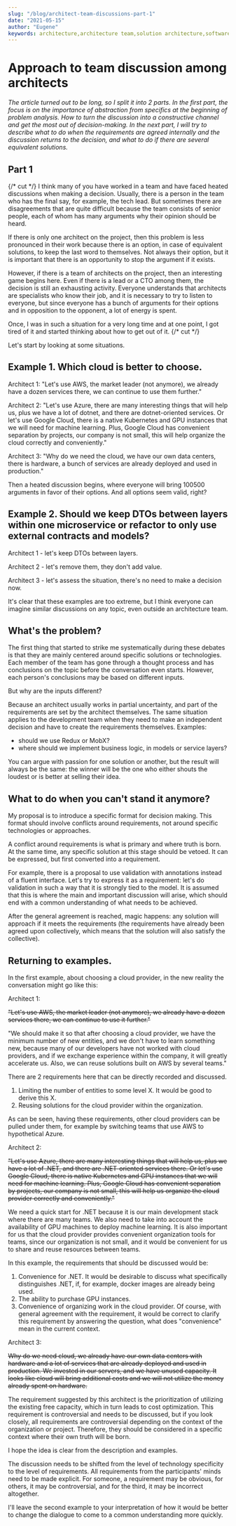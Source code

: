 ---
slug: "/blog/architect-team-discussions-part-1"
date: "2021-05-15"
author: "Eugene"
keywords: architecture,architecture team,solution architecture,software architect,team processes,conflicts,requirements
---

# Approach to team discussion among architects

*The article turned out to be long, so I split it into 2 parts. In the first part, the focus is on the importance of abstraction from specifics at the beginning of problem analysis. How to turn the discussion into a constructive channel and get the most out of decision-making. In the next part, I will try to describe what to do when the requirements are agreed internally and the discussion returns to the decision, and what to do if there are several equivalent solutions.*

## Part 1

{/* cut */}
I think many of you have worked in a team and have faced heated discussions when making a decision. Usually, there is a person in the team who has the final say, for example, the tech lead. But sometimes there are disagreements that are quite difficult because the team consists of senior people, each of whom has many arguments why their opinion should be heard.

If there is only one architect on the project, then this problem is less pronounced in their work because there is an option, in case of equivalent solutions, to keep the last word to themselves. Not always their option, but it is important that there is an opportunity to stop the argument if it exists.

However, if there is a team of architects on the project, then an interesting game begins here. Even if there is a lead or a CTO among them, the decision is still an exhausting activity. Everyone understands that architects are specialists who know their job, and it is necessary to try to listen to everyone, but since everyone has a bunch of arguments for their options and in opposition to the opponent, a lot of energy is spent.

Once, I was in such a situation for a very long time and at one point, I got tired of it and started thinking about how to get out of it.
{/* cut */}

Let's start by looking at some situations.

## Example 1. Which cloud is better to choose.

Architect 1: "Let's use AWS, the market leader (not anymore), we already have a dozen services there, we can continue to use them further."

Architect 2: "Let's use Azure, there are many interesting things that will help us, plus we have a lot of dotnet, and there are dotnet-oriented services. Or let's use Google Cloud, there is a native Kubernetes and GPU instances that we will need for machine learning. Plus, Google Cloud has convenient separation by projects, our company is not small, this will help organize the cloud correctly and conveniently."

Architect 3: "Why do we need the cloud, we have our own data centers, there is hardware, a bunch of services are already deployed and used in production."

Then a heated discussion begins, where everyone will bring 100500 arguments in favor of their options. And all options seem valid, right?

## Example 2. Should we keep DTOs between layers within one microservice or refactor to only use external contracts and models?

Architect 1 - let's keep DTOs between layers.

Architect 2 - let's remove them, they don't add value.

Architect 3 - let's assess the situation, there's no need to make a decision now.

It's clear that these examples are too extreme, but I think everyone can imagine similar discussions on any topic, even outside an architecture team.

## What's the problem?
The first thing that started to strike me systematically during these debates is that they are mainly centered around specific solutions or technologies. Each member of the team has gone through a thought process and has conclusions on the topic before the conversation even starts. However, each person's conclusions may be based on different inputs.

But why are the inputs different?

Because an architect usually works in partial uncertainty, and part of the requirements are set by the architect themselves. The same situation applies to the development team when they need to make an independent decision and have to create the requirements themselves. Examples:

<ul>
	<li>should we use Redux or MobX?</li>
	<li>where should we implement business logic, in models or service layers?</li>
</ul>

You can argue with passion for one solution or another, but the result will always be the same: the winner will be the one who either shouts the loudest or is better at selling their idea.

## What to do when you can't stand it anymore?
My proposal is to introduce a specific format for decision making. This format should involve conflicts around requirements, not around specific technologies or approaches.

A conflict around requirements is what is primary and where truth is born. At the same time, any specific solution at this stage should be vetoed. It can be expressed, but first converted into a requirement.

For example, there is a proposal to use validation with annotations instead of a fluent interface. Let's try to express it as a requirement: let's do validation in such a way that it is strongly tied to the model. It is assumed that this is where the main and important discussion will arise, which should end with a common understanding of what needs to be achieved.

After the general agreement is reached, magic happens: any solution will approach if it meets the requirements (the requirements have already been agreed upon collectively, which means that the solution will also satisfy the collective).

## Returning to examples.

In the first example, about choosing a cloud provider, in the new reality the conversation might go like this:

Architect 1:

~~"Let's use AWS, the market leader (not anymore), we already have a dozen services there, we can continue to
use it further."~~

"We should make it so that after choosing a cloud provider, we have the minimum number of new entities, and we
don't have to learn something new, because many of our developers have not worked with cloud providers, and if we
exchange experience within the company, it will greatly accelerate us. Also, we can reuse solutions built on AWS
by several teams."

There are 2 requirements here that can be directly recorded and discussed.

1. Limiting the number of entities to some level X. It would be good to derive this X.
2. Reusing solutions for the cloud provider within the organization.

As can be seen, having these requirements, other cloud providers can be pulled under them, for example by
switching teams that use AWS to hypothetical Azure.

Architect 2:

~~"Let's use Azure, there are many interesting things that will help us, plus we have a lot of .NET, and there
are .NET-oriented services there. Or let's use Google Cloud, there is native Kubernetes and GPU instances that we
will need for machine learning. Plus, Google Cloud has convenient separation by projects, our company is not small,
this will help us organize the cloud provider correctly and conveniently."~~

We need a quick start for .NET because it is our main development stack where there are many teams. We also need
to take into account the availability of GPU machines to deploy machine learning. It is also important for us
that the cloud provider provides convenient organization tools for teams, since our organization is not small,
and it would be convenient for us to share and reuse resources between teams.

In this example, the requirements that should be discussed would be:

1. Convenience for .NET. It would be desirable to discuss what specifically distinguishes .NET, if, for example,
docker images are already being used.
2. The ability to purchase GPU instances.
3. Convenience of organizing work in the cloud provider. Of course, with general agreement with the requirement,
it would be correct to clarify this requirement by answering the question, what does "convenience" mean in
the current context.

Architect 3:

~~Why do we need cloud, we already have our own data centers with hardware and a lot of services that are already deployed and used in production.
We invested in our servers, and we have unused capacity. It looks like cloud will bring additional costs and we will not utilize the money already spent on hardware.~~

The requirement suggested by this architect is the prioritization of utilizing the existing free capacity, which in turn leads to cost optimization. This requirement is controversial and needs to be discussed, but if you look closely, all requirements are controversial depending on the context of the organization or project. Therefore, they should be considered in a specific context where their own truth will be born.

I hope the idea is clear from the description and examples.

The discussion needs to be shifted from the level of technology specificity to the level of requirements. All requirements from the participants' minds need to be made explicit. For someone, a requirement may be obvious, for others, it may be controversial, and for the third, it may be incorrect altogether.

I'll leave the second example to your interpretation of how it would be better to change the dialogue to come to a common understanding more quickly.
